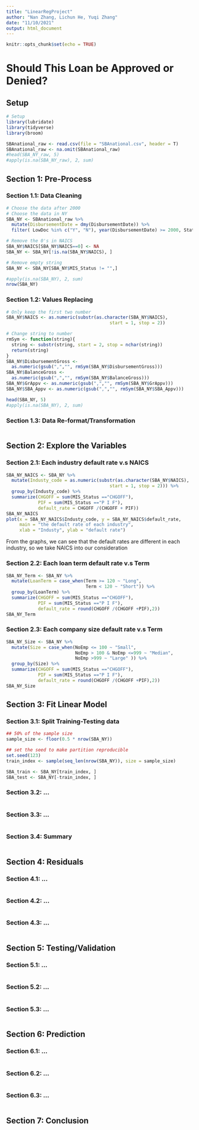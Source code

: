 ```yaml
---
title: "LinearRegProject"
author: "Nan Zhang, Lichun He, Yuqi Zhang"
date: "11/10/2021"
output: html_document
---
```


```r
knitr::opts_chunk$set(echo = TRUE)
```

# Should This Loan be Approved or Denied?

## Setup
```r
# Setup
library(lubridate)
library(tidyverse)
library(broom)

SBAnational_raw <- read.csv(file = "SBAnational.csv", header = T)
SBAnational_raw <- na.omit(SBAnational_raw)
#head(SBA_NY_raw, 5)
#apply(is.na(SBA_NY_raw), 2, sum)
```
## Section 1: Pre-Process

### Section 1.1: Data Cleaning
```r
# Choose the data after 2000
# Choose the data in NY
SBA_NY <- SBAnational_raw %>% 
  mutate(DisbursementDate = dmy(DisbursementDate)) %>% 
  filter( LowDoc %in% c("Y", "N"), year(DisbursementDate) >= 2000, State =="NY")

# Remove the 0's in NAICS
SBA_NY$NAICS[SBA_NY$NAICS==0] <- NA
SBA_NY <- SBA_NY[!is.na(SBA_NY$NAICS), ]

# Remove empty string 
SBA_NY <- SBA_NY[SBA_NY$MIS_Status != "",]

#apply(is.na(SBA_NY), 2, sum)
nrow(SBA_NY)
```

### Section 1.2: Values Replacing
```r
# Only keep the first two number
SBA_NY$NAICS <- as.numeric(substr(as.character(SBA_NY$NAICS), 
                                       start = 1, stop = 2))

# Change string to number
rmSym <- function(string){
  string <- substr(string, start = 2, stop = nchar(string))
  return(string)
}
SBA_NY$DisbursementGross <- 
  as.numeric(gsub(",","", rmSym(SBA_NY$DisbursementGross)))
SBA_NY$BalanceGross <- 
  as.numeric(gsub(",","", rmSym(SBA_NY$BalanceGross)))
SBA_NY$GrAppv <- as.numeric(gsub(",","", rmSym(SBA_NY$GrAppv)))
SBA_NY$SBA_Appv <- as.numeric(gsub(",","", rmSym(SBA_NY$SBA_Appv)))

head(SBA_NY, 5)
#apply(is.na(SBA_NY), 2, sum)
```

### Section 1.3: Data Re-format/Transformation
```r

```

## Section 2: Explore the Variables

### Section 2.1: Each industry default rate v.s NAICS
```r
SBA_NY_NAICS <- SBA_NY %>%
  mutate(Industy_code = as.numeric(substr(as.character(SBA_NY$NAICS), 
                                       start = 1, stop = 2))) %>%
  group_by(Industy_code) %>%
  summarize(CHGOFF = sum(MIS_Status =="CHGOFF"),
            PIF = sum(MIS_Status =="P I F"), 
            default_rate = CHGOFF /(CHGOFF + PIF))
SBA_NY_NAICS
plot(x = SBA_NY_NAICS$Industy_code, y = SBA_NY_NAICS$default_rate, 
     main = "the default rate of each industry", 
     xlab = "Industy", ylab = "default rate")
```

From the graphs, we can see that the default rates are different in each industry, so we take NAICS into our consideration

### Section 2.2: Each loan term default rate v.s Term
```r
SBA_NY_Term <- SBA_NY %>%
  mutate(LoanTerm = case_when(Term >= 120 ~ "Long",
                              Term < 120 ~ "Short")) %>%
  group_by(LoanTerm) %>%
  summarize(CHGOFF = sum(MIS_Status =="CHGOFF"),
            PIF = sum(MIS_Status =="P I F"), 
            default_rate = round(CHGOFF /(CHGOFF +PIF),2))
SBA_NY_Term
```

### Section 2.3: Each company size default rate v.s Term
```r
SBA_NY_Size <- SBA_NY %>%
  mutate(Size = case_when(NoEmp <= 100 ~ "Small",
                          NoEmp > 100 & NoEmp <=999 ~ "Median",
                          NoEmp >999 ~ "Large" )) %>%
  group_by(Size) %>%
  summarize(CHGOFF = sum(MIS_Status =="CHGOFF"),
            PIF = sum(MIS_Status =="P I F"), 
            default_rate = round(CHGOFF /(CHGOFF +PIF),2))
SBA_NY_Size
```

## Section 3: Fit Linear Model

### Section 3.1: Split Training-Testing data
```r
## 50% of the sample size
sample_size <- floor(0.5 * nrow(SBA_NY))

## set the seed to make partition reproducible
set.seed(123)
train_index <- sample(seq_len(nrow(SBA_NY)), size = sample_size)

SBA_train <- SBA_NY[train_index, ]
SBA_test <- SBA_NY[-train_index, ]
```

### Section 3.2: ...
```r

```

### Section 3.3: ...
```r

```

### Section 3.4: Summary
```r

```

## Section 4: Residuals

### Section 4.1: ...
```r

```

### Section 4.2: ...
```r

```

### Section 4.3: ...
```r

```

## Section 5: Testing/Validation

### Section 5.1: ...
```r

```

### Section 5.2: ...
```r

```

### Section 5.3: ...
```r

```

## Section 6: Prediction

### Section 6.1: ...
```r

```

### Section 6.2: ...
```r

```

### Section 6.3: ...
```r

```

## Section 7: Conclusion
